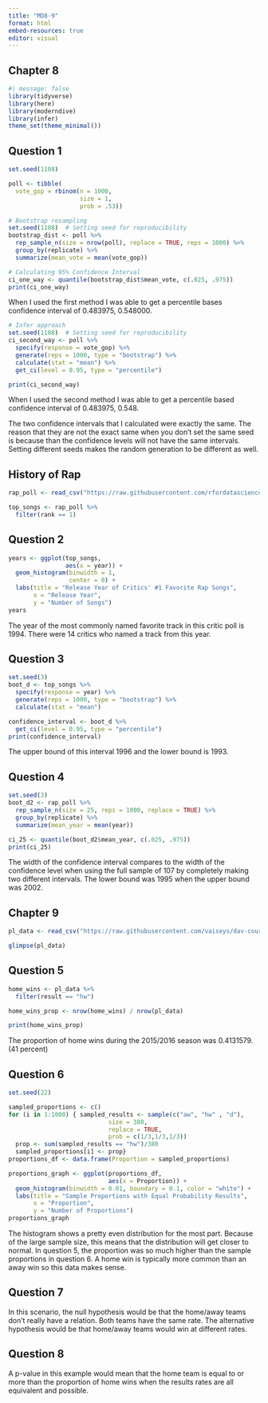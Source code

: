 ```yaml
---
title: "MD8-9"
format: html
embed-resources: true
editor: visual
---
```


## 

## Chapter 8 

```r
#| message: false
library(tidyverse)
library(here)
library(moderndive)
library(infer)
theme_set(theme_minimal())
```

## Question 1 

```r
set.seed(1108)

poll <- tibble(
  vote_gop = rbinom(n = 1000,
                    size = 1,
                    prob = .53))
```

```r
# Bootstrap resampling
set.seed(1108)  # Setting seed for reproducibility
bootstrap_dist <- poll %>%
  rep_sample_n(size = nrow(poll), replace = TRUE, reps = 1000) %>%
  group_by(replicate) %>%
  summarize(mean_vote = mean(vote_gop))

# Calculating 95% Confidence Interval
ci_one_way <- quantile(bootstrap_dist$mean_vote, c(.025, .975))
print(ci_one_way)
```

When I used the first method I was able to get a percentile bases confidence interval of 0.483975, 0.548000.

```r
# Infer approach
set.seed(1108)  # Setting seed for reproducibility
ci_second_way <- poll %>%
  specify(response = vote_gop) %>%
  generate(reps = 1000, type = "bootstrap") %>%
  calculate(stat = "mean") %>%
  get_ci(level = 0.95, type = "percentile")

print(ci_second_way)
```

When I used the second method I was able to get a percentile based confidence interval of 0.483975, 0.548.

The two confidence intervals that I calculated were exactly the same. The reason that they are not the exact same when you don't set the same seed is because than the confidence levels will not have the same intervals. Setting different seeds makes the random generation to be different as well.

## History of Rap 

```r
rap_poll <- read_csv("https://raw.githubusercontent.com/rfordatascience/tidytuesday/master/data/2020/2020-04-14/polls.csv")
```

```r
top_songs <- rap_poll %>% 
  filter(rank == 1)
```

## Question 2 

```r
years <- ggplot(top_songs,
                aes(x = year)) +
  geom_histogram(binwidth = 1,
                 center = 0) +
  labs(title = "Release Year of Critics' #1 Favorite Rap Songs",
       x = "Release Year",
       y = "Number of Songs")
years
```

The year of the most commonly named favorite track in this critic poll is 1994. There were 14 critics who named a track from this year.

## Question 3 

```r
set.seed(3)
boot_d <- top_songs %>% 
  specify(response = year) %>% 
  generate(reps = 1000, type = "bootstrap") %>% 
  calculate(stat = "mean")
```

```r
confidence_interval <- boot_d %>% 
  get_ci(level = 0.95, type = "percentile")
print(confidence_interval)
```

The upper bound of this interval 1996 and the lower bound is 1993.

## Question 4 

```r
set.seed(3)
boot_d2 <- rap_poll %>% 
  rep_sample_n(size = 25, reps = 1000, replace = TRUE) %>% 
  group_by(replicate) %>% 
  summarize(mean_year = mean(year))

ci_25 <- quantile(boot_d2$mean_year, c(.025, .975))
print(ci_25)
```

The width of the confidence interval compares to the width of the confidence level when using the full sample of 107 by completely making two different intervals. The lower bound was 1995 when the upper bound was 2002.

## Chapter 9 

```r
pl_data <- read_csv("https://raw.githubusercontent.com/vaiseys/dav-course/main/Data/premier_league.csv")

glimpse(pl_data)
```

## Question 5 

```r
home_wins <- pl_data %>% 
  filter(result == "hw")

home_wins_prop <- nrow(home_wins) / nrow(pl_data)

print(home_wins_prop)
```

The proportion of home wins during the 2015/2016 season was 0.4131579. (41 percent)

## Question 6  

```r
set.seed(22)

sampled_proportions <- c()
for (i in 1:1000) { sampled_results <- sample(c("aw", "hw" , "d"), 
                            size = 380,
                            replace = TRUE, 
                            prob = c(1/3,1/3,1/3))
  prop <- sum(sampled_results == "hw")/380
  sampled_proportions[i] <- prop}
proportions_df <- data.frame(Proportion = sampled_proportions)
```

```r
proportions_graph <- ggplot(proportions_df,
                            aes(x = Proportion)) + 
  geom_histogram(binwidth = 0.01, boundary = 0.1, color = "white") +
  labs(title = "Sample Proportions with Equal Probability Results",
       x = "Proportion",
       y = "Number of Proportions")
proportions_graph
```

The histogram shows a pretty even distribution for the most part. Because of the large sample size, this means that the distribution will get closer to normal. In question 5, the proportion was so much higher than the sample proportions in question 6. A home win is typically more common than an away win so this data makes sense.

## Question 7 

In this scenario, the null hypothesis would be that the home/away teams don't really have a relation. Both teams have the same rate. The alternative hypothesis would be that home/away teams would win at different rates.

## Question 8 

A p-value in this example would mean that the home team is equal to or more than the proportion of home wins when the results rates are all equivalent and possible.
